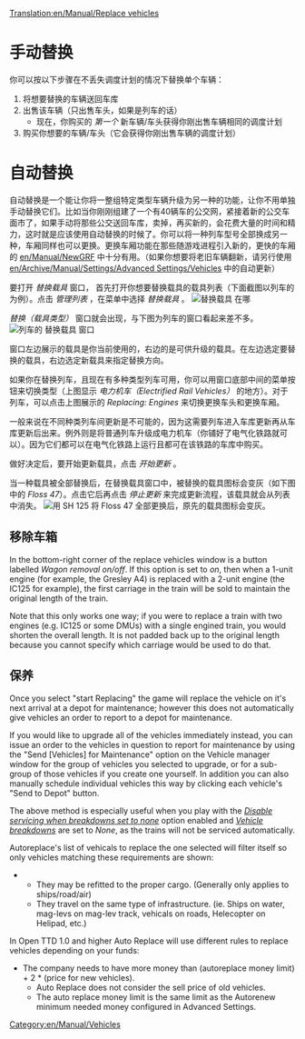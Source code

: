 [[Translation:en/Manual/Replace vehicles]]
{{zh/过时信息|载具替换窗口布局已更改}} 
{{zh/Manual/Tutorial/教程}}
= 手动替换 =
你可以按以下步骤在不丢失调度计划的情况下替换单个车辆：
#将想要替换的车辆送回车库
#出售该车辆（只出售车头，如果是列车的话）
#*现在，你购买的 ''第一个'' 新车辆/车头获得你刚出售车辆相同的调度计划
#购买你想要的车辆/车头（它会获得你刚出售车辆的调度计划）

= 自动替换 =


自动替换是一个能让你将一整组特定类型车辆升级为另一种的功能，让你不用单独手动替换它们。比如当你刚刚组建了一个有40辆车的公交网，紧接着新的公交车面市了，如果手动将那些公交送回车库，卖掉，再买新的，会花费大量的时间和精力，这时就是应该使用自动替换的时候了。你可以将一种列车型号全部换成另一种，车厢同样也可以更换。更换车厢功能在那些随游戏进程引入新的，更快的车厢的 [[en/Manual/NewGRF]] 中十分有用。（如果你想要将老旧车辆翻新，请另行使用 [[en/Archive/Manual/Settings/Advanced Settings/Vehicles]] 中的自动更新）

要打开 ''替换载具'' 窗口， 首先打开你想要替换载具的载具列表（下面截图以列车的为例）。点击 ''管理列表'' ，在菜单中选择 ''替换载具'' 。
[[File:en/Manual/ManageList.png|frame|none|''替换载具'' 在哪]]

''替换（载具类型）'' 窗口就会出现，与下图为列车的窗口看起来差不多。
[[File:en/Manual/ReplaceTrain.png|frame|none|列车的 ''替换载具'' 窗口]]

窗口左边展示的载具是你当前使用的，右边的是可供升级的载具。在左边选定要替换的载具，右边选定新载具来指定替换方向。

如果你在替换列车，且现在有多种类型列车可用，你可以用窗口底部中间的菜单按钮来切换类型（上图显示 ''电力机车（Electrified Rail Vehicles）'' 的地方）。对于列车，可以点击上图展示的 ''Replacing: Engines'' 来切换更换车头和更换车厢。

一般来说在不同种类列车间更新是不可能的，因为这需要列车进入车库更新再从车库更新后出来。例外则是将普通列车升级成电力机车（你铺好了电气化铁路就可以）。因为它们都可以在电气化铁路上运行且都可在该铁路的车库中购买。

做好决定后，要开始更新载具，点击 ''开始更新'' 。


当一种载具被全部替换后，在替换载具窗口中，被替换的载具图标会变灰（如下图中的 ''Floss 47''）。点击它后再点击 ''停止更新'' 来完成更新流程，该载具就会从列表中消失。
[[File:en/Manual/ReplaceTrain2.png|frame|none|用 ''SH 125'' 将 ''Floss 47'' 全部更换后，原先的载具图标会变灰。]]

==移除车箱==
In the bottom-right corner of the replace vehicles window is a button labelled  ''Wagon removal on/off''. If this option is set to ''on'', then when a 1-unit engine (for example, the Gresley A4) is replaced with a 2-unit engine (the IC125 for example), the first carriage in the train will be sold to maintain the original length of the train. 

Note that this only works one way; if you were to replace a train with two engines (e.g. IC125 or some DMUs) with a single engined train, you would shorten the overall length. It is not padded back up to the original length because you cannot specify which carriage would be used to do that.

==保养==
Once you select "start Replacing" the game will replace the vehicle on it's next arrival at a depot for maintenance; however this does not automatically give vehicles an order to report to a depot for maintenance.

If you would like to upgrade all of the vehicles immediately instead, you can issue an order to the vehicles in question to report for maintenance by using the "Send [Vehicles] for Maintenance" option on the Vehicle manager window for the group of vehicles you selected to upgrade, or for a sub-group of those vehicles if you create one yourself. In addition you can also manually schedule individual vehicles this way by clicking each vehicle's "Send to Depot" button.

The above method is especially useful when you play with the ''[[en/Archive/Manual/Settings/Advanced Settings/Vehicles#disable-servicing-when-breakdowns-set-to-none|Disable servicing when breakdowns set to none]]'' option enabled and ''[[en/Archive/Manual/Settings/Difficulty#vehicle-breakdowns|Vehicle breakdowns]]'' are set to ''None'', as the trains will not be serviced automatically.

Autoreplace's list of vehicals to replace the one selected will filter itself so only vehicles matching these requirements are shown:
** They may be refitted to the proper cargo. (Generally only applies to ships/road/air)
** They travel on the same type of infrastructure. (ie. Ships on water, mag-levs on mag-lev track, vehicals on roads, Helecopter on Helipad, etc.)

In Open TTD 1.0 and higher Auto Replace will use different rules to replace vehicles depending on your funds:
* The company needs to have more money than (autoreplace money limit) + 2 * (price for new vehicles).
** Auto Replace does not consider the sell price of old vehicles.
** The auto replace money limit is the same limit as the Autorenew minimum needed money configured in Advanced Settings.



[[Category:en/Manual/Vehicles]]